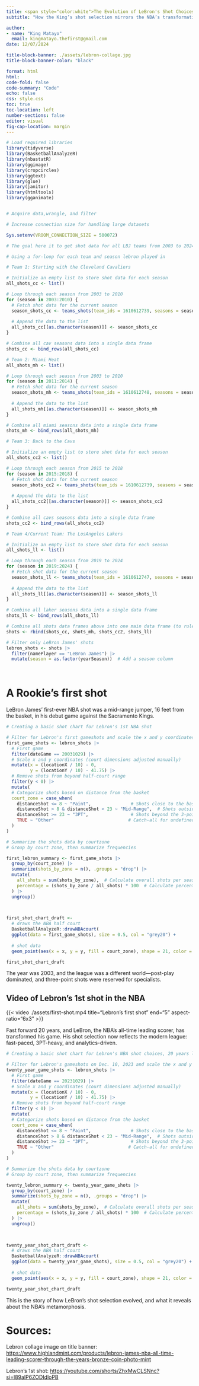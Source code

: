 ```yaml
---
title: <span style="color:white">The Evolution of LeBron's Shot Choices (2003–2023)</span>
subtitle: "How the King’s shot selection mirrors the NBA’s transformation"

author: 
- name: "King Matayo"
  email: kingmatayo.thefirst@gmail.com
date: 12/07/2024

title-block-banner: ./assets/lebron-collage.jpg
title-block-banner-color: "black"

format: html
html:
code-fold: false
code-summary: "Code"
echo: false
css: style.css
toc: true
toc-location: left
number-sections: false
editor: visual
fig-cap-location: margin
---
```


```r

# Load required libraries
library(tidyverse)
library(BasketballAnalyzeR)
library(nbastatR)
library(ggimage)
library(cropcircles)
library(ggtext)
library(glue)
library(janitor)
library(htmltools)
library(gganimate)



```

```r
# Acquire data,wrangle, and filter

# Increase connection size for handling large datasets

Sys.setenv(VROOM_CONNECTION_SIZE = 500072)

# The goal here it to get shot data for all LBJ teams from 2003 to 2024

# Using a for-loop for each team and season lebron played in

# Team 1: Starting with the Cleveland Cavaliers

# Initialize an empty list to store shot data for each season
all_shots_cc <- list()

# Loop through each season from 2003 to 2010
for (season in 2003:2010) {
  # Fetch shot data for the current season
  season_shots_cc <- teams_shots(team_ids = 1610612739, seasons = season)
  
  # Append the data to the list
  all_shots_cc[[as.character(season)]] <- season_shots_cc
}

# Combine all cav seasons data into a single data frame
shots_cc <- bind_rows(all_shots_cc)

# Team 2: Miami Heat
all_shots_mh <- list()

# Loop through each season from 2003 to 2010
for (season in 2011:2014) {
  # Fetch shot data for the current season
  season_shots_mh <- teams_shots(team_ids = 1610612748, seasons = season)
  
  # Append the data to the list
  all_shots_mh[[as.character(season)]] <- season_shots_mh
}

# Combine all miami seasons data into a single data frame
shots_mh <- bind_rows(all_shots_mh)

# Team 3: Back to the Cavs

# Initialize an empty list to store shot data for each season
all_shots_cc2 <- list()

# Loop through each season from 2015 to 2018
for (season in 2015:2018) {
  # Fetch shot data for the current season
  season_shots_cc2 <- teams_shots(team_ids = 1610612739, seasons = season)
  
  # Append the data to the list
  all_shots_cc2[[as.character(season)]] <- season_shots_cc2
}

# Combine all cavs seasons data into a single data frame
shots_cc2 <- bind_rows(all_shots_cc2)

# Team 4/Current Team: The LosAngeles Lakers

# Initialize an empty list to store shot data for each season
all_shots_ll <- list()

# Loop through each season from 2019 to 2024
for (season in 2019:2024) {
  # Fetch shot data for the current season
  season_shots_ll <- teams_shots(team_ids = 1610612747, seasons = season)
  
  # Append the data to the list
  all_shots_ll[[as.character(season)]] <- season_shots_ll
}

# Combine all laker seasons data into a single data frame
shots_ll <- bind_rows(all_shots_ll)

# Combine all shots data frames above into one main data frame (to rule them all, haha)
shots <- rbind(shots_cc, shots_mh, shots_cc2, shots_ll)

# Filter only LeBron James' shots
lebron_shots <- shots |>
  filter(namePlayer == "LeBron James") |>
  mutate(season = as.factor(yearSeason))  # Add a season column




```

# A Rookie’s first shot

LeBron James’ first-ever NBA shot was a mid-range jumper, 16 feet from the basket, in his debut game against the Sacramento Kings.

```r
# Creating a basic shot chart for Lebron's 1st NBA shot

# Filter for Lebron's first gameshots and scale the x and y coordinates
first_game_shots <- lebron_shots |>
  # First game
  filter(dateGame == 20031029) |>
  # Scale x and y coordinates (court dimensions adjusted manually)
  mutate(x = (locationX / 10) - 0,
         y = (locationY / 10) - 41.75) |>
  # Remove shots from beyond half-court range
  filter(y < 0) |> 
  mutate(
  # Categorize shots based on distance from the basket
  court_zone = case_when(
    distanceShot <= 8 ~ "Paint",               # Shots close to the basket
    distanceShot > 8 & distanceShot < 23 ~ "Mid-Range",  # Shots outside the paint but inside the 3PT line
    distanceShot >= 23 ~ "3PT",                # Shots beyond the 3-point line
    TRUE ~ "Other"                            # Catch-all for undefined cases
  )
)

# Summarize the shots data by courtzone
# Group by court zone, then summarize frequencies

first_lebron_summary <- first_game_shots |>
  group_by(court_zone) |>
  summarize(shots_by_zone = n(), .groups = "drop") |>
  mutate(
    all_shots = sum(shots_by_zone),  # Calculate overall shots per season
    percentage = (shots_by_zone / all_shots) * 100  # Calculate percentage by court zone
  ) |>
  ungroup()

  

first_shot_chart_draft <- 
  # draws the NBA half court
  BasketballAnalyzeR::drawNBAcourt(
  ggplot(data = first_game_shots), size = 0.5, col = "grey20") +
  
  # shot data
  geom_point(aes(x = x, y = y, fill = court_zone), shape = 21, color = "white", size = 2.5, alpha = 0.8)

first_shot_chart_draft

```

The year was 2003, and the league was a different world—post-play dominated, and three-point shots were reserved for specialists.

::: {.callout-caution collapse="true"}
## Video of Lebron's 1st shot in the NBA

{{< video ./assets/first-shot.mp4
  title="Lebron's first shot"
    end="5"
    aspect-ratio="6x3"
>}}
:::

Fast forward 20 years, and LeBron, the NBA’s all-time leading scorer, has transformed his game. His shot selection now reflects the modern league: fast-paced, 3PT-heavy, and analytics-driven.

```r

# Creating a basic shot chart for Lebron's NBA shot choices, 20 years later

# Filter for Lebron's gameshots on Dec. 10, 2023 and scale the x and y coordinates
twenty_year_game_shots <- lebron_shots |>
  # First game
  filter(dateGame == 20231029) |>
  # Scale x and y coordinates (court dimensions adjusted manually)
  mutate(x = (locationX / 10) - 0,
         y = (locationY / 10) - 41.75) |>
  # Remove shots from beyond half-court range
  filter(y < 0) |> 
  mutate(
  # Categorize shots based on distance from the basket
  court_zone = case_when(
    distanceShot <= 8 ~ "Paint",               # Shots close to the basket
    distanceShot > 8 & distanceShot < 23 ~ "Mid-Range",  # Shots outside the paint but inside the 3PT line
    distanceShot >= 23 ~ "3PT",                # Shots beyond the 3-point line
    TRUE ~ "Other"                            # Catch-all for undefined cases
  )
)

# Summarize the shots data by courtzone
# Group by court zone, then summarize frequencies

twenty_lebron_summary <- twenty_year_game_shots |>
  group_by(court_zone) |>
  summarize(shots_by_zone = n(), .groups = "drop") |>
  mutate(
    all_shots = sum(shots_by_zone),  # Calculate overall shots per season
    percentage = (shots_by_zone / all_shots) * 100  # Calculate percentage by court zone
  ) |>
  ungroup()

  

twenty_year_shot_chart_draft <- 
  # draws the NBA half court
  BasketballAnalyzeR::drawNBAcourt(
  ggplot(data = twenty_year_game_shots), size = 0.5, col = "grey20") +
  
  # shot data
  geom_point(aes(x = x, y = y, fill = court_zone), shape = 21, color = "white", size = 2.5, alpha = 0.8)

twenty_year_shot_chart_draft

```

This is the story of how LeBron’s shot selection evolved, and what it reveals about the NBA’s metamorphosis.

# Sources:

Lebron collage image on title banner: <https://www.highlandmint.com/products/lebron-james-nba-all-time-leading-scorer-through-the-years-bronze-coin-photo-mint>

Lebron's 1st shot: <https://youtube.com/shorts/ZhxMwCLSNnc?si=l89alP6ZODIdloPB>
